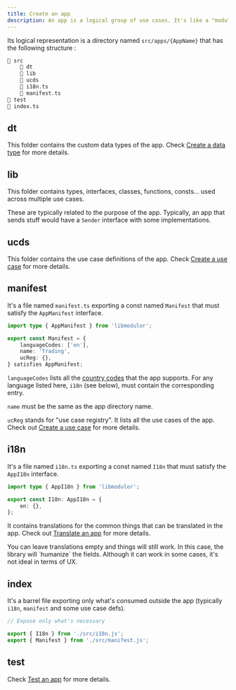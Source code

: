 ```yaml
---
title: Create an app
description: An app is a logical group of use cases. It's like a "module" (whatever that means), inspired by Domain-driven design (DDD) bounded contexts.
---
```


Its logical representation is a directory named `src/apps/{AppName}` that has the following structure :

```sh
📁 src
    📁 dt
    📁 lib
    📁 ucds
    📄 i18n.ts
    📄 manifest.ts
📁 test
📄 index.ts
```

## dt

This folder contains the custom data types of the app. Check [Create a data type](./create-data-type) for more details.

## lib

This folder contains types, interfaces, classes, functions, consts... used across multiple use cases.

These are typically related to the purpose of the app. Typically, an app that sends stuff would have a `Sender` interface with some implementations.

## ucds

This folder contains the use case definitions of the app. Check [Create a use case](./create-use-case) for more details.

## manifest

It's a file named `manifest.ts` exporting a const named `Manifest` that must satisfy the `AppManifest` interface.

```typescript
import type { AppManifest } from 'libmodulor';

export const Manifest = {
    languageCodes: ['en'],
    name: 'Trading',
    ucReg: {},
} satisfies AppManifest;
```

`languageCodes` lists all the [country codes](https://en.wikipedia.org/wiki/ISO_3166-1_alpha-2) that the app supports.
For any language listed here, `i18n` (see below), must contain the corresponding entry.

`name` must be the same as the app directory name.

`ucReg` stands for "use case registry". It lists all the use cases of the app. Check out [Create a use case](./create-use-case) for more details.

## i18n

It's a file named `i18n.ts` exporting a const named `I18n` that must satisfy the `AppI18n` interface.

```typescript
import type { AppI18n } from 'libmodulor';

export const I18n: AppI18n = {
    en: {},
};
```

It contains translations for the common things that can be translated in the app. Check out [Translate an app](./translate-app) for more details.

<Callout>
    You can leave translations empty and things will still work.
    In this case, the library will `humanize` the fields.
    Although it can work in some cases, it's not ideal in terms of UX.
</Callout>

## index

It's a barrel file exporting only what's consumed outside the app (typically `i18n`, `manifest` and some use case defs).

```typescript
// Expose only what's necessary

export { I18n } from './src/i18n.js';
export { Manifest } from './src/manifest.js';
```

## test

Check [Test an app](./test-app) for more details.

